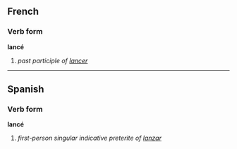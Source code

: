 ==French==
===Verb form===
'''lancé'''

# ''past participle of [[lancer]]''

----

==Spanish==
===Verb form===
'''lancé'''

# ''first-person singular indicative preterite of [[lanzar]]''